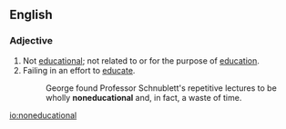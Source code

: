 ==English==

===Adjective===
{{en-adj}}
# Not [[educational]]; not related to or for the purpose of [[education]].
# Failing in an effort to [[educate]].
#: George found Professor Schnublett's repetitive lectures to be wholly '''noneducational''' and, in fact, a waste of time.

[[io:noneducational]]